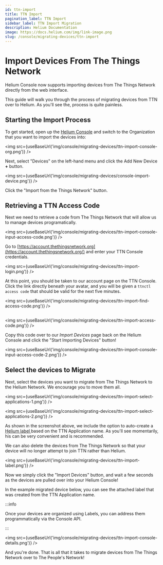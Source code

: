 ```yaml
---
id: ttn-import
title: TTN Import
pagination_label: TTN Import
sidebar_label: TTN Import Migration
description: Helium Documentation
image: https://docs.helium.com/img/link-image.png
slug: /console/migrating-devices/ttn-import
---
```


# Import Devices From The Things Network


<LegacyContentBanner />

Helium Console now supports importing devices from The Things Network directly from the web
interface.

This guide will walk you through the process of migrating devices from TTN over to Helium. As you'll
see the, process is quite painless.

## Starting the Import Process

To get started, open up the [Helium Console](https://console.helium.com/) and switch to the
Organization that you want to import the devices into:

<img src={useBaseUrl('img/console/migrating-devices/ttn-import-console-org.png')} />

Next, select "Devices" on the left-hand menu and click the Add New Device **+** button.

<img src={useBaseUrl('img/console/migrating-devices/console-import-device.png')} />

Click the "Import from the Things Network" button.

## Retrieving a TTN Access Code

Next we need to retrieve a code from The Things Network that will allow us to manage devices
programatically.

<img src={useBaseUrl('img/console/migrating-devices/ttn-import-console-input-access-code.png')} />

Go to [https://account.thethingsnetwork.org](https://account.thethingsnetwork.org/) and enter your
TTN Console credentials.

<img src={useBaseUrl('img/console/migrating-devices/ttn-import-login.png')} />

At this point, you should be taken to our account page on the TTN Console. Click the link directly
beneath your avatar, and you will be given a `ttnctl access code` that should be valid for the next
five minutes.

<img src={useBaseUrl('img/console/migrating-devices/ttn-import-find-access-code.png')} />

##

<img src={useBaseUrl('img/console/migrating-devices/ttn-import-access-code.png')} />

Copy this code over to our _Import Devices_ page back on the Helium Console and click the "Start
Importing Devices" button!

<img src={useBaseUrl('img/console/migrating-devices/ttn-import-console-input-access-code-2.png')} />

## Select the devices to Migrate

Next, select the devices you want to migrate from The Things Network to the Helium Network. We
encourage you to move them all.

<img src={useBaseUrl('img/console/migrating-devices/ttn-import-select-applications-1.png')} />

<img src={useBaseUrl('img/console/migrating-devices/ttn-import-select-applications-2.png')} />

As shown in the screenshot above, we include the option to auto-create a
[Helium label ](../labels#organizing-with-labels)based on the TTN Application name. As you'll see
momentarily, his can be very convenient and is recommended.

We can also delete the devices from The Things Network so that your device will no longer attempt to
join TTN rather than Helium.

<img src={useBaseUrl('img/console/migrating-devices/ttn-import-label.png')} />

Now we simply click the "Import Devices" button, and wait a few seconds as the devices are pulled
over into your Helium Console!

In the example migrated device below, you can see the attached label that was created from the TTN
Application name.

:::info

Once your devices are organized using Labels, you can address them programmatically via the Console
API.

:::

<img src={useBaseUrl('img/console/migrating-devices/ttn-import-console-details.png')} />

And you're done. That is all that it takes to migrate devices from The Things Network over to The
People's Network!
